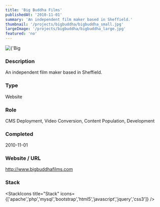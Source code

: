```yaml
---
title: 'Big Buddha Films'
publishedAt: '2010-11-01'
summary: 'An independent film maker based in Sheffield.'
thumbnail: '/projects/bigbuddha/bigbuddha_small.jpg'
largeImage: '/projects/bigbuddha/bigbuddha_large.jpg'
featured: 'no'
---
```


<div className="relative w-full h-[400px] sm:h-[600px] md:h-[760px] lg:h-[920px]">
  <Image
    alt={'Big Buddha Films'}
    src={'/projects/bigbuddha/bigbuddha.jpg'}
    sizes="(max-width: 640px) 100%, 100%"
    fill={true}
    priority
    style={{
      objectFit: 'contain'
    }}
  />
</div>

### Description

An independent film maker based in Sheffield.


### Type

Website

### Role

CMS Deployment, Video Conversion, Content Population, Development

### Completed
2010-11-01

### Website / URL
http://www.bigbuddhafilms.com


### Stack

<StackIcons
  title="Stack"
  icons={['apache','php','mysql','bootstrap','html5','javascript','jquery','css3']}
  />
